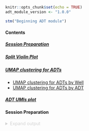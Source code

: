 <a id="adt_top"></a>  

```r
knitr::opts_chunk$set(echo = TRUE)
adt_module_version <- "1.0.0"

stm("Beginning ADT module")
```  

#### Contents

##### [Session Preparation](#adt_session_prep)  
##### [Split Violin Plot](#adt_split_violin_plot)  
##### [UMAP clustering for ADTs](#adt_well_umap_clustering) 
- [UMAP clustering for ADTs by Well](#adt_umap_bywell) 
- [UMAP clustering for ADTs by ADT](#adt_umap_byadt)  

##### [ADT UMIs plot](#adt_well_umi_plot)

<a id="adt_session_prep"></a>
  
#### Session Preparation  

<details style="color: lightgray;">  
  <summary>Expand output</summary>   
  
##### Load Libraries
```r
quiet_library <- function(...) {
  suppressPackageStartupMessages(library(...))
}
quiet_library(ggplot2)
quiet_library(Seurat)
quiet_library(viridis)
quiet_library(dplyr)
quiet_library(plyr)
quiet_library(data.table)
```

##### Locate input files
```r
stm("Identifying files for ADT analysis")

# Input directory in_adt should be defined in the parent Rmarkdown report.
if(is.null(in_adt)) {
  warning("No input directory for adt batch report, defaulting to test data")
  in_adt <- system.file("extdata/X070/adt", package = "batchreporter")
} 

adt_count_files <- list.files(in_adt,
                              pattern = "Tag_Counts.csv")

well_names <- gsub('.{15}$', '', adt_count_files)

adt_count_filepaths <- list.files(in_adt, pattern = "Tag_Counts.csv", full.names = T)
adt_pos_count_filepaths <- list.files(in_adt, pattern = "positive_tag_counts.csv", full.names = T)
adt_pos_count_files <- basename(adt_pos_count_filepaths)

cat(sprintf("IN ADT Tag Count files: \n\t%s", paste(adt_count_files, collapse = "\n\t")), sep = "\n")
stm(sprintf("IN ADT Tag Count files: \n\t%s", paste(adt_count_files, collapse = "\n\t")))  

cat(sprintf("IN POSITIVE ADT Tag Count files: \n\t%s", paste(adt_pos_count_files, collapse = "\n\t")), sep = "\n")
stm(sprintf("IN POSITIVE ADT Tag Count files: \n\t%s", paste(adt_pos_count_files, collapse = "\n\t")))

```

##### Load Inputs  
<details style="color: lightgray;"> 
  <summary>Expand output</summary>   
```r
count_list <- lapply(adt_count_filepaths, fread)
pos_count_list <- lapply(adt_pos_count_filepaths, fread)
pos_count_list <- lapply(pos_count_list, function(x){
  colnames(x)[1] <- "cell_barcode"
  x
})
```  


#### Create pos & neg droplet matrices, then create seurat objects
```r
i = 1
seurat_list <- list()
while (i < length(count_list) + 1){
  # get top 50k negative droplets
  diff_bcs <- setdiff(count_list[[i]]$cell_barcode, pos_count_list[[i]]$cell_barcode)
  neg <- subset(count_list[[i]], subset = count_list[[i]]$cell_barcode %in% diff_bcs)
  neg <- data.frame(neg)
  neg_50k <- neg[order(neg$total, decreasing = T),]
  neg_50k <- neg_50k[1:50000,]
  rownames(neg_50k) <- neg_50k$cell_barcode
  
  # get positive cell droplets
  pos_subset <- subset(count_list[[i]], subset = count_list[[i]]$cell_barcode %in% pos_count_list[[i]]$cell_barcode)
  pos_subset <- data.frame(pos_subset)
  rownames(pos_subset) <- pos_subset$cell_barcode
  
  # create seurat objects and merge
  pos_so <- CreateSeuratObject(counts = t(pos_subset[3:length(colnames(pos_subset))]), project = 'Cells')
  neg_so <- CreateSeuratObject(counts = t(neg_50k[3:length(colnames(neg_50k))]), project = 'Empty Droplets')
  so_merge <- merge(pos_so, neg_so)
  so_merge[['well']] <- rep(well_names[i], length(so_merge@assays$RNA))
  
  # add merged object to list
  seurat_list[[i]] <- so_merge
  
  # proceed to next one
  i = i + 1
}

```  

#### Merge Seurat Objects
```r
# all_merge <- Reduce(merge,seurat_list)

merge_seurat <- function(so_list){
  if (length(so_list) > 2){
    temp <- merge(x = so_list[[1]], y = so_list[[2]])
    i = 3
    while (i < length(so_list) + 1){
      temp <- merge(x = temp, y = so_list[[i]])
      i = i + 1
    }
    return(temp)
  }
  else{
    temp <- merge(x = so_list[[1]], y = so_list[[2]])
  }
  return(temp)
}

all_merge <- merge_seurat(seurat_list)
```  
</details>  

<a id="adt_session_prep"></a>  

#### Split Violin Plot
```r
VlnPlot(all_merge, features = 'nCount_RNA', log = T, 
        pt.size = 0, split.plot = T, split.by = 'orig.ident', group.by = 'well') & 
  geom_hline(yintercept=1000, linetype="dashed", color = "blue") &
  geom_hline(yintercept=300, linetype="solid", color = "red") & stat_summary(fun=median, geom="point", size=2, color="green") &
  ggtitle("Count_ADT")
```  

[Return to Contents](#adt_top) 

<a id= "adt_well_umap_clustering"></a>  

#### UMAP clustering for ADTs
```r
all_merge <- SetIdent(all_merge, value = 'orig.ident')
adt_positives <- subset(all_merge, idents = 'Cells')
VariableFeatures(adt_positives) <- rownames(adt_positives)

if (length(rownames(adt_positives)) > 30) {
  dims = 30
} else {
  dims = length(rownames(adt_positives)) - 1
}


adt_positives <- NormalizeData(adt_positives, normalization.method = 'CLR', margin = 2) %>% 
  ScaleData() %>% RunPCA(npcs = dims)
adt_positives <- RunUMAP(adt_positives, dims = 1:(dims)) %>% FindNeighbors(dims = 1:dims) %>% FindClusters()

```  

<a id = "adt_umap_bywell"></a>  

##### UMAP clustering ADTs by Well
```r
DimPlot(adt_positives, group.by = 'well')
```  

[Return to Contents](#adt_top) 

```r
n_features <- length(rownames(adt_positives))
height = ceiling((n_features / 3) * 2)
```  

<a id = "adt_umap_byadt"></a>  

##### UMAP clustering for ADTs individually
```r
FeaturePlot(adt_positives, features = rownames(adt_positives), min.cutoff = 'q03', max.cutoff = 'q97') & 
  scale_color_viridis(option = 'inferno')
```  
[Return to Contents](#adt_top)  

#### ADT UMIs Dataframe construction - start here  
```r
i = 1
colsums_list <- list()
while (i < length(count_list) + 1){
  temp_adt_so <- seurat_list[[i]]
  temp_adt_so <- SetIdent(temp_adt_so, value = 'orig.ident')
  temp_adt_positives <- subset(temp_adt_so, idents = 'Cells')
  temp_adt_pos_mtx <- t(data.frame(temp_adt_positives@assays$RNA@counts))
  colsums_df <- data.frame(colSums(temp_adt_pos_mtx))
  colnames(colsums_df) <- 'Count'
  colsums_df$ADT <- rownames(colsums_df)
  colsums_df$Well <- rep(well_names[[i]], length(rownames(colsums_df)))
  colsums_list[[i]] <- colsums_df
  i = i + 1
}

combined_colsums <- bind_rows(colsums_list, .id = "column_label")
```  
  
<a id= "adt_well_umi_plot"></a>  
  
#### ADT UMIs plot
```r
ggplot(combined_colsums, aes(x = reorder(ADT, -Count), y = Count, color = Well)) + geom_point(size = 5) + 
  geom_hline(yintercept=median(combined_colsums$Count), linetype="dashed", color = "blue") + 
  theme(axis.text.x = element_text(angle = 90, vjust = 0.5, hjust=1)) + scale_y_log10() 

ggplot(combined_colsums, aes(x = reorder(ADT, -Count), y = Count, color = Well)) + geom_point(size = 5) + 
  geom_hline(yintercept=median(combined_colsums$Count), linetype="dashed", color = "blue") + 
  theme(axis.text.x = element_text(angle = 90, vjust = 0.5, hjust=1))  
```  
[Return to Contents](#adt_top) 

---  

ADT report module v.`r {adt_module_version}`, Zach Thomson

